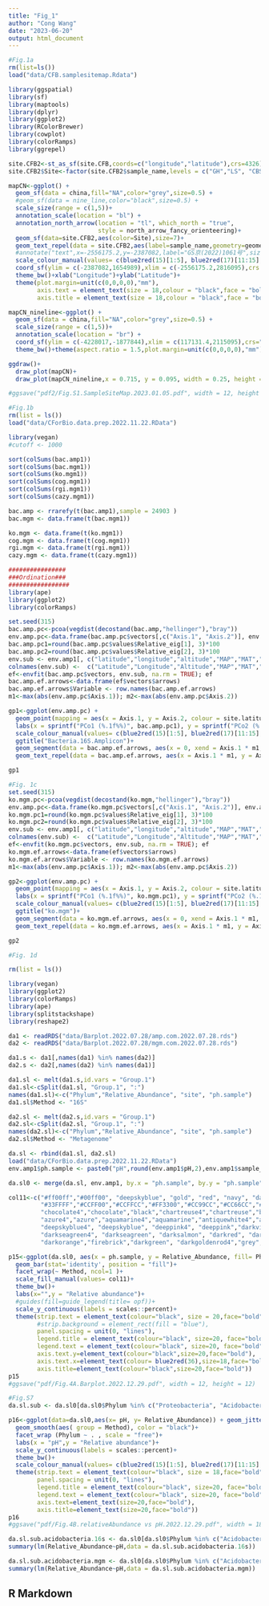 ```yaml
---
title: "Fig_1"
author: "Cong Wang"
date: "2023-06-20"
output: html_document
---
```


```r
#Fig.1a
rm(list=ls())
load("data/CFB.samplesitemap.Rdata")

library(ggspatial)
library(sf)
library(maptools)
library(dplyr)
library(ggplot2)
library(RColorBrewer)
library(cowplot)
library(colorRamps)
library(ggrepel)

site.CFB2<-st_as_sf(site.CFB,coords=c("longitude","latitude"),crs=4326)
site.CFB2$Site<-factor(site.CFB2$sample_name,levels = c("GH","LS", "CBS", "DLS", "BTM","TTS" ,"BDGS", "GTS", "HSD" , "DHS", "NG", "XSBN"))

mapCN<-ggplot() + 
  geom_sf(data = china,fill="NA",color="grey",size=0.5) + 
  #geom_sf(data = nine_line,color="black",size=0.5) + 
  scale_size(range = c(1,5))+
  annotation_scale(location = "bl") +
  annotation_north_arrow(location = "tl", which_north = "true",
                         style = north_arrow_fancy_orienteering)+
  geom_sf(data=site.CFB2,aes(color=Site),size=7)+
  geom_text_repel(data = site.CFB2,aes(label=sample_name,geometry=geometry),stat = "sf_coordinates",color="blue",size=7)+
  #annotate("text",x=-2556175.2,y=-2387082,label="GS京(2022)1061号",size=3)+
  scale_colour_manual(values= c(blue2red(15)[1:5], blue2red(17)[11:15], "green", "black"),name="Site.latitude")+
  coord_sf(ylim = c(-2387082,1654989),xlim = c(-2556175.2,2816095),crs = "+proj=laea +lat_0=40 +lon_0=104")+
  theme_bw()+xlab("Longitude")+ylab("Latitude")+
  theme(plot.margin=unit(c(0,0,0,0),"mm"),
        axis.text = element_text(size = 18,colour = "black",face = "bold"),
        axis.title = element_text(size = 18,colour = "black",face = "bold"))

mapCN_nineline<-ggplot() + 
  geom_sf(data = china,fill="NA",color="grey",size=0.5) +
  scale_size(range = c(1,5))+
  annotation_scale(location = "br") +
  coord_sf(ylim = c(-4228017,-1877844),xlim = c(117131.4,2115095),crs="+proj=laea +lat_0=40 +lon_0=104")+
  theme_bw()+theme(aspect.ratio = 1.5,plot.margin=unit(c(0,0,0,0),"mm"))

ggdraw()+
  draw_plot(mapCN)+
  draw_plot(mapCN_nineline,x = 0.715, y = 0.095, width = 0.25, height = 0.230)

#ggsave("pdf2/Fig.S1.SampleSiteMap.2023.01.05.pdf", width = 12, height = 8.5)

```
```r
#Fig.1b
rm(list = ls())
load("data/CForBio.data.prep.2022.11.22.RData")

library(vegan)
#cutoff <- 1000

sort(colSums(bac.amp1))
sort(colSums(bac.mgm1))
sort(colSums(ko.mgm1))
sort(colSums(cog.mgm1))
sort(colSums(rgi.mgm1))
sort(colSums(cazy.mgm1))

bac.amp <- rrarefy(t(bac.amp1),sample = 24903 )
bac.mgm <- data.frame(t(bac.mgm1))

ko.mgm <- data.frame(t(ko.mgm1))
cog.mgm <- data.frame(t(cog.mgm1))
rgi.mgm <- data.frame(t(rgi.mgm1))
cazy.mgm <- data.frame(t(cazy.mgm1))

################
###Ordination###
#################
library(ape)
library(ggplot2)
library(colorRamps)

set.seed(315)
bac.amp.pc<-pcoa(vegdist(decostand(bac.amp,"hellinger"),"bray"))
env.amp.pc<-data.frame(bac.amp.pc$vectors[,c("Axis.1", "Axis.2")], env.amp1)
bac.amp.pc1=round(bac.amp.pc$values$Relative_eig[1], 3)*100
bac.amp.pc2=round(bac.amp.pc$values$Relative_eig[2], 3)*100
env.sub <- env.amp1[, c("latitude","longitude","altitude","MAP","MAT","TC","TN","TP","pH","ACa","AMg","AFe", "AK","C_N","C_P", "N_P", "soil_D","AllP_abu","AllP_bsa","AllP_rich")]; 
colnames(env.sub) <-  c("Latitude","Longitude","Altitude","MAP","MAT","TC","TN","TP","pH","ACa","AMg","AFe", "AK","C_N","C_P", "N_P", "Soil bulk density", "Plant abundance", "Plant basal area", "Plant richness")  
ef<-envfit(bac.amp.pc$vectors, env.sub, na.rm = TRUE); ef
bac.amp.ef.arrows<-data.frame(ef$vectors$arrows)
bac.amp.ef.arrows$Variable <- row.names(bac.amp.ef.arrows)
m1<-max(abs(env.amp.pc$Axis.1)); m2<-max(abs(env.amp.pc$Axis.2))

gp1<-ggplot(env.amp.pc) +
  geom_point(mapping = aes(x = Axis.1, y = Axis.2, colour = site.latitude),size=3, alpha = 0.9) +
  labs(x = sprintf("PCo1 (%.1f%%)", bac.amp.pc1), y = sprintf("PCo2 (%.1f%%)", bac.amp.pc2))+
  scale_colour_manual(values= c(blue2red(15)[1:5], blue2red(17)[11:15], "green", "black"))+
  ggtitle("Bacteria.16S.Amplicon")+
  geom_segment(data = bac.amp.ef.arrows, aes(x = 0, xend = Axis.1 * m1, y = 0, yend = Axis.2 * m2), arrow = arrow(length = unit(0.1, "cm")), colour = "grey") +
  geom_text_repel(data = bac.amp.ef.arrows, aes(x = Axis.1 * m1, y = Axis.2 * m2, label = Variable),size = 3,colour="black")+theme(axis.title = element_text(color="black",face = "bold"),axis.text = element_text(color="black",face="bold"))+theme_bw()

gp1

#Fig. 1c
set.seed(315)
ko.mgm.pc<-pcoa(vegdist(decostand(ko.mgm,"hellinger"),"bray"))
env.amp.pc<-data.frame(ko.mgm.pc$vectors[,c("Axis.1", "Axis.2")], env.amp1)
ko.mgm.pc1=round(ko.mgm.pc$values$Relative_eig[1], 3)*100
ko.mgm.pc2=round(ko.mgm.pc$values$Relative_eig[2], 3)*100
env.sub <- env.amp1[, c("latitude","longitude","altitude","MAP","MAT","TC","TN","TP","pH","ACa","AMg","AFe", "AK","C_N","C_P", "N_P", "soil_D","AllP_abu","AllP_bsa","AllP_rich")]; 
colnames(env.sub) <-  c("Latitude","Longitude","Altitude","MAP","MAT","TC","TN","TP","pH","ACa","AMg","AFe", "AK","C_N","C_P", "N_P", "Soil bulk density", "Plant abundance", "Plant basal area", "Plant richness")  
ef<-envfit(ko.mgm.pc$vectors, env.sub, na.rm = TRUE); ef
ko.mgm.ef.arrows<-data.frame(ef$vectors$arrows)
ko.mgm.ef.arrows$Variable <- row.names(ko.mgm.ef.arrows)
m1<-max(abs(env.amp.pc$Axis.1)); m2<-max(abs(env.amp.pc$Axis.2))

gp2<-ggplot(env.amp.pc) +
  geom_point(mapping = aes(x = Axis.1, y = Axis.2, colour = site.latitude),size=3, alpha = 0.9) +
  labs(x = sprintf("PCo1 (%.1f%%)", ko.mgm.pc1), y = sprintf("PCo2 (%.1f%%)", ko.mgm.pc2))+
  scale_colour_manual(values= c(blue2red(15)[1:5], blue2red(17)[11:15], "green", "black"))+
  ggtitle("ko.mgm")+
  geom_segment(data = ko.mgm.ef.arrows, aes(x = 0, xend = Axis.1 * m1, y = 0, yend = Axis.2 * m2), arrow = arrow(length = unit(0.1, "cm")), colour = "grey") +
  geom_text_repel(data = ko.mgm.ef.arrows, aes(x = Axis.1 * m1, y = Axis.2 * m2, label = Variable),size = 3)+theme(axis.title = element_text(color="black",face = "bold"),axis.text = element_text(color="black",face="bold"))+theme_bw()

gp2

#Fig. 1d
```


```r
rm(list = ls())

library(vegan)
library(ggplot2)
library(colorRamps)
library(ape)
library(splitstackshape)
library(reshape2)

da1 <- readRDS("data/Barplot.2022.07.28/amp.com.2022.07.28.rds")
da2 <- readRDS("data/Barplot.2022.07.28/mgm.com.2022.07.28.rds")

da1.s <- da1[,names(da1) %in% names(da2)]
da2.s <- da2[,names(da2) %in% names(da1)]

da1.sl <- melt(da1.s,id.vars = "Group.1")
da1.sl<-cSplit(da1.sl, "Group.1", ":")
names(da1.sl)<-c("Phylum","Relative_Abundance", "site", "ph.sample")
da1.sl$Method <- "16S"

da2.sl <- melt(da2.s,id.vars = "Group.1")
da2.sl<-cSplit(da2.sl, "Group.1", ":")
names(da2.sl)<-c("Phylum","Relative_Abundance", "site", "ph.sample")
da2.sl$Method <- "Metagenome"

da.sl <- rbind(da1.sl, da2.sl)
load("data/CForBio.data.prep.2022.11.22.RData")
env.amp1$ph.sample <- paste0("pH",round(env.amp1$pH,2),env.amp1$sample_name)

da.sl0 <- merge(da.sl, env.amp1, by.x = "ph.sample", by.y = "ph.sample", all = T)

col11<-c("#ff00ff","#00ff00", "deepskyblue", "gold", "red", "navy", "darkgreen","maroon3", "black", "bisque", "#0000FF","#FF3399","#FFCC33","#9999FF", "#FF99FF", "#FFFFCC",
         "#33FFFF","#CCFF00","#CCFFCC","#FF3300","#CC99CC","#CC66CC","#FFFFCC","#CC0033","#666666","slateblue1","springgreen","steelblue1","tan1","thistle1","tomato","turquoise", "violet", "red", "yellowgreen","peachpuff", "peru", "pink", "plum2", "purple","wheat", "cornsilk3","cornsilk","coral4","coral",
         "chocolate4","chocolate","black","chartreuse4","chartreuse","burlywood4","burlywood","brown4","blue","bisque4","bisque",
         "azure4","azure","aquamarine4","aquamarine","antiquewhite4","antiquewhite","aliceblue","dodgerblue4","dodgerblue","dimgrey",
         "deepskyblue4", "deepskyblue", "deeppink4", "deeppink","darkviolet", "darkslategray4","darkslategray",
         "darkseagreen4", "darkseagreen", "darksalmon", "darkred", "darkorchid4", "darkorchid", "darkorange4",
         "darkorange","firebrick","darkgreen", "darkgoldenrod4","grey", "darkgoldenrod", "darkcyan", "grey")

p15<-ggplot(da.sl0, aes(x = ph.sample, y = Relative_Abundance, fill= Phylum)) +
  geom_bar(stat='identity', position = "fill")+
  facet_wrap(~ Method, ncol=1 )+
  scale_fill_manual(values= col11)+
  theme_bw()+
  labs(x="",y = "Relative abundance")+
  #guides(fill=guide_legend(title= opf))+
  scale_y_continuous(labels = scales::percent)+
  theme(strip.text = element_text(colour="black", size = 20,face="bold"),
        #strip.background = element_rect(fill = "blue"),
        panel.spacing = unit(0, "lines"),
        legend.title = element_text(colour="black", size=20, face="bold"),
        legend.text = element_text(colour="black", size=20, face="bold"),
        axis.text.y=element_text(colour="black",size=20,face="bold"),
        axis.text.x=element_text(colour= blue2red(36),size=18,face="bold",angle = 90,hjust = 1,vjust = 0.5),
        axis.title=element_text(colour="black",size=20,face="bold"))
p15
#ggsave("pdf/Fig.4A.Barplot.2022.12.29.pdf", width = 12, height = 12)
```


```r
#Fig.S7
da.sl.sub <- da.sl0[da.sl0$Phylum %in% c("Proteobacteria", "Acidobacteria", "Actinobacteria", "Verrucomicrobia", "Bacteroidetes", "Planctomycetes", "Chloroflexi","Nitrospirae", "Chlamydiae", "Elusimicrobia","Firmicutes", "Chlorobi" ), ]

p16<-ggplot(data=da.sl0,aes(x= pH, y= Relative_Abundance)) + geom_jitter(aes(color = site.latitude, shape = Method),  height = 0, alpha = 0.8, size =5) + 
  geom_smooth(aes( group = Method), color = "black")+
  facet_wrap (Phylum ~ . , scale = "free")+
  labs(x = "pH",y = "Relative abundance")+
  scale_y_continuous(labels = scales::percent)+
  theme_bw()+
  scale_colour_manual(values= c(blue2red(15)[1:5], blue2red(17)[11:15], "green", "black"))+
  theme(strip.text = element_text(colour="black", size = 18,face="bold"),
        panel.spacing = unit(0, "lines"),
        legend.title = element_text(colour="black", size=20, face="bold"),
        legend.text = element_text(colour="black", size=20, face="bold"),
        axis.text=element_text(size=20,face="bold"),
        axis.title=element_text(size=20,face="bold"))
p16
#ggsave("pdf/Fig.4B.relativeAbundance vs pH.2022.12.29.pdf", width = 18, height = 12)

da.sl.sub.acidobacteria.16s <- da.sl0[da.sl0$Phylum %in% c("Acidobacteria") & da.sl0$Method %in% "16S", ]
summary(lm(Relative_Abundance~pH,data = da.sl.sub.acidobacteria.16s))

da.sl.sub.acidobacteria.mgm <- da.sl0[da.sl0$Phylum %in% c("Acidobacteria") & da.sl0$Method %in% "Metagenome", ]
summary(lm(Relative_Abundance~pH,data = da.sl.sub.acidobacteria.mgm))

```

## R Markdown


